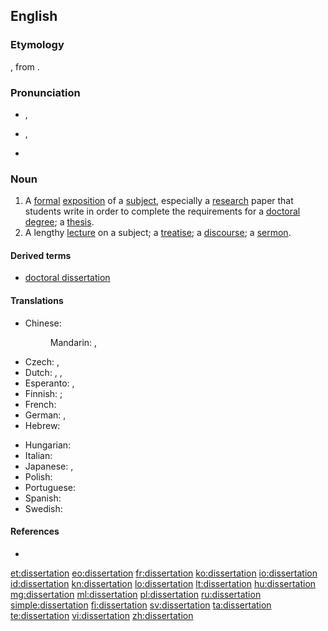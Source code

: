 ==English==

===Etymology===
{{etyl|la|en}} {{term|dissertationem|lang=la}}, from {{term|dissertare|lang=la}}.

===Pronunciation===
* {{a|UK}} {{IPA|/ˌdɪsə(ɹ)ˈteɪʃən/}}, {{X-SAMPA|/%dIs@"teIS@n/}}
* {{a|GenAm}} {{IPA|/ˌdɪsɚˈteɪʃən/}}, {{X-SAMPA|/%dIs@`"teIS@n/}}
* {{rhymes|eɪʃən}}

===Noun===
{{en-noun}}

# A [[formal]] [[exposition]] of a [[subject]], especially a [[research]] paper that students write in order to complete the requirements for a [[doctoral]] [[degree]]; a [[thesis]].
# A lengthy [[lecture]] on a subject; a [[treatise]]; a [[discourse]]; a [[sermon]].

====Derived terms====
* [[doctoral dissertation]]

====Translations====
{{trans-top|formal exposition of a subject}}
* Chinese:
*: Mandarin: {{t-|cmn|論文|sc=Hani}}, {{t-|cmn|论文|tr=lùnwén|sc=Hani}}
* Czech: {{t|cs|disertační práce|f}}, {{t|cs|disertace|f}}
* Dutch: {{t|nl|proefschrift|n}}, {{qualifier|[[Flemish]]}} {{t|nl|thesis|f}}, {{t|nl|dissertatie|f}}
* Esperanto: {{t-|eo|disertaĵo}}, {{t-|eo|disertacio}}
* Finnish: {{tø|fi|[[tieteellinen]] [[tutkielma]]}}; {{t|fi|väitöskirja}} {{qualifier|for doctoral degree}}
* French: {{t+|fr|dissertation|f}}
* German: {{t+|de|Doktorarbeit|f}}, {{t+|de|Dissertation|f}}
* Hebrew: {{t-|he|תזה|f}}
{{trans-mid}}
* Hungarian: {{t+|hu|disszertáció}}
* Italian: {{t-|it|dissertazione}}
* Japanese: {{t-|ja|学位論文|tr=がくいろんぶん, gakui ronbun|sc=Jpan}}, {{t-|ja|博士論文|tr=はくしろんぶん, hakushi ronbun|sc=Jpan}}
* Polish: {{t-|pl|doktorat|m}}
* Portuguese: {{t+|pt|dissertação}}
* Spanish: {{t+|es|disertación|f}}
* Swedish: {{t+|sv|avhandling}}
{{trans-bottom}}

====References====
* {{R:OED2}}

[[et:dissertation]]
[[eo:dissertation]]
[[fr:dissertation]]
[[ko:dissertation]]
[[io:dissertation]]
[[id:dissertation]]
[[kn:dissertation]]
[[lo:dissertation]]
[[lt:dissertation]]
[[hu:dissertation]]
[[mg:dissertation]]
[[ml:dissertation]]
[[pl:dissertation]]
[[ru:dissertation]]
[[simple:dissertation]]
[[fi:dissertation]]
[[sv:dissertation]]
[[ta:dissertation]]
[[te:dissertation]]
[[vi:dissertation]]
[[zh:dissertation]]
